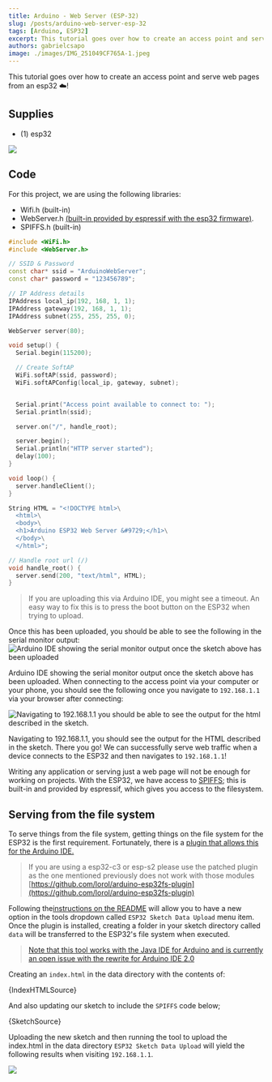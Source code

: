 ```yaml
---
title: Arduino - Web Server (ESP-32)
slug: /posts/arduino-web-server-esp-32
tags: [Arduino, ESP32]
excerpt: This tutorial goes over how to create an access point and serve web pages from a esp32 ☁️!
authors: gabrielcsapo
image: ./images/IMG_251049CF765A-1.jpeg
---
```



This tutorial goes over how to create an access point and serve web pages from an esp32 ☁️!

## Supplies

- (1) esp32

![](./images/ESP32-38-PIN-DEVBOARD.png)

## Code

For this project, we are using the following libraries:

- Wifi.h (built-in)
- WebServer.h [(built-in provided by espressif with the esp32 firmware)](https://github.com/espressif/arduino-esp32/blob/master/libraries/WebServer/src/WebServer.h).
- SPIFFS.h (built-in)

```cpp showLineNumbers
#include <WiFi.h>
#include <WebServer.h>

// SSID & Password
const char* ssid = "ArduinoWebServer";
const char* password = "123456789";

// IP Address details
IPAddress local_ip(192, 168, 1, 1);
IPAddress gateway(192, 168, 1, 1);
IPAddress subnet(255, 255, 255, 0);

WebServer server(80);

void setup() {
  Serial.begin(115200);

  // Create SoftAP
  WiFi.softAP(ssid, password);
  WiFi.softAPConfig(local_ip, gateway, subnet);


  Serial.print("Access point available to connect to: ");
  Serial.println(ssid);

  server.on("/", handle_root);

  server.begin();
  Serial.println("HTTP server started");
  delay(100);
}

void loop() {
  server.handleClient();
}

String HTML = "<!DOCTYPE html>\
  <html>\
  <body>\
  <h1>Arduino ESP32 Web Server &#9729;</h1>\
  </body>\
  </html>";

// Handle root url (/)
void handle_root() {
  server.send(200, "text/html", HTML);
}
```

> If you are uploading this via Arduino IDE, you might see a timeout. An easy way to fix this is to press the boot button on the ESP32 when trying to upload.

Once this has been uploaded, you should be able to see the following in the serial monitor output:
![Arduino IDE showing the serial monitor output once the sketch above has been uploaded](./images/Screen-Shot-2021-04-24-at-10.23.17-PM.png)

Arduino IDE showing the serial monitor output once the sketch above has been uploaded. When connecting to the access point via your computer or your phone, you should see the following once you navigate to `192.168.1.1` via your browser after connecting:

![Navigating to 192.168.1.1 you should be able to see the output for the html described in the sketch.](./images/IMG_80B783FB4FDD-1-1.jpeg)

Navigating to 192.168.1.1, you should see the output for the HTML described in the sketch.
There you go! We can successfully serve web traffic when a device connects to the ESP32 and then navigates to `192.168.1.1`!

Writing any application or serving just a web page will not be enough for working on projects. With the ESP32, we have access to [SPIFFS](https://github.com/espressif/arduino-esp32/blob/master/libraries/SPIFFS/src/SPIFFS.h); this is built-in and provided by espressif, which gives you access to the filesystem.

## Serving from the file system

To serve things from the file system, getting things on the file system for the ESP32 is the first requirement. Fortunately, there is a [plugin that allows this for the Arduino IDE.](https://github.com/me-no-dev/arduino-esp32fs-plugin/releases/)

> If you are using a esp32-c3 or esp-s2 please use the patched plugin as the one mentioned previously does not work with those modules [https://github.com/lorol/arduino-esp32fs-plugin](https://github.com/lorol/arduino-esp32fs-plugin)

Following the[instructions on the README](https://github.com/me-no-dev/arduino-esp32fs-plugin) will allow you to have a new option in the tools dropdown called `ESP32 Sketch Data Upload` menu item. Once the plugin is installed, creating a folder in your sketch directory called `data` will be transferred to the ESP32's file system when executed.

> [Note that this tool works with the Java IDE for Arduino and is currently an open issue with the rewrite for Arduino IDE 2.0](https://github.com/arduino/arduino-ide/issues/58)

Creating an `index.html` in the data directory with the contents of:

<CodeBlock language="html" showLineNumbers={true}>
  {IndexHTMLSource}
</CodeBlock>

And also updating our sketch to include the `SPIFFS` code below;

<CodeBlock language="cpp" showLineNumbers={true}>
  {SketchSource}
</CodeBlock>

Uploading the new sketch and then running the tool to upload the index.html in the data directory `ESP32 Sketch Data Upload` will yield the following results when visiting `192.168.1.1`.

![](./images/demo.gif)
